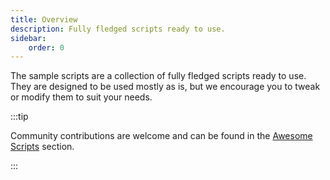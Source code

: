 ```yaml
---
title: Overview
description: Fully fledged scripts ready to use.
sidebar:
    order: 0
---
```



The sample scripts are a collection of fully fledged scripts ready to use.
They are designed to be used mostly as is, but we encourage you to tweak or modify them to suit your needs.

:::tip

Community contributions are welcome and can be found in the [Awesome Scripts](/genaiscript/samples/awesome) section.

:::

<DirectoryLinks directory="samples" />